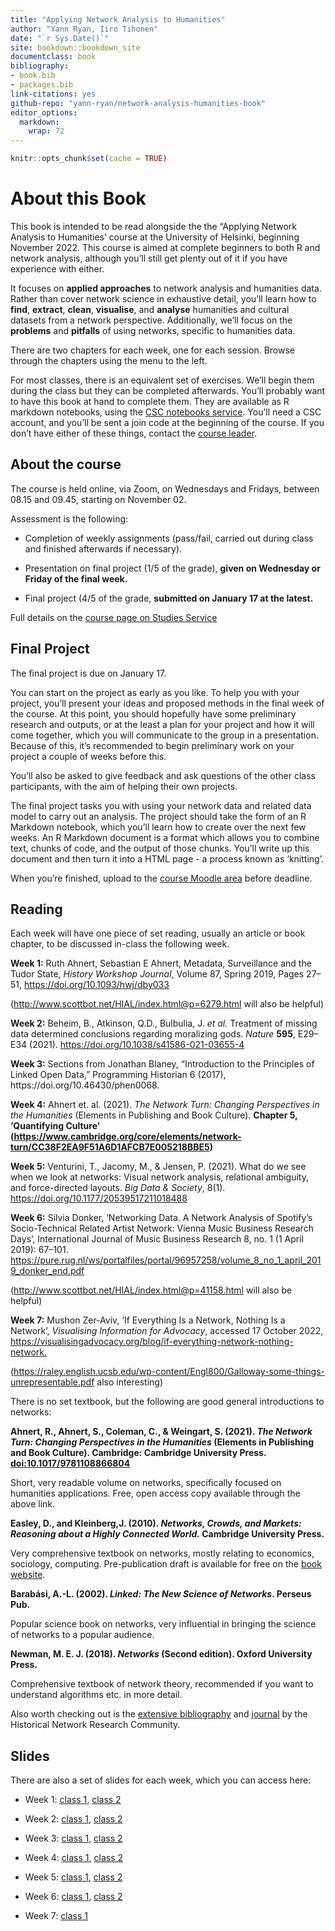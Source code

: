 ```yaml
---
title: "Applying Network Analysis to Humanities"
author: "Yann Ryan, Iiro Tihonen"
date: "`r Sys.Date()`"
site: bookdown::bookdown_site
documentclass: book
bibliography:
- book.bib
- packages.bib
link-citations: yes
github-repo: "yann-ryan/network-analysis-humanities-book"
editor_options: 
  markdown: 
    wrap: 72
---
```

```r
knitr::opts_chunk$set(cache = TRUE) 
```


# About this Book

This book is intended to be read alongside the the "Applying Network
Analysis to Humanities' course at the University of Helsinki, beginning
November 2022. This course is aimed at complete beginners to both R and
network analysis, although you'll still get plenty out of it if you have
experience with either.

It focuses on **applied approaches** to network analysis and humanities
data. Rather than cover network science in exhaustive detail, you'll
learn how to **find**, **extract**, **clean**, **visualise**, and
**analyse** humanities and cultural datasets from a network perspective.
Additionally, we'll focus on the **problems** and **pitfalls** of using
networks, specific to humanities data.

There are two chapters for each week, one for each session. Browse
through the chapters using the menu to the left.

For most classes, there is an equivalent set of exercises. We'll begin
them during the class but they can be completed afterwards. You'll
probably want to have this book at hand to complete them. They are
available as R markdown notebooks, using the [CSC notebooks
service](https://notebooks.rahtiapp.fi/welcome). You'll need a CSC
account, and you'll be sent a join code at the beginning of the course.
If you don't have either of these things, contact the [course
leader](mailto:yann.ryan@helinki.fi).

## About the course

The course is held online, via Zoom, on Wednesdays and Fridays, between
08.15 and 09.45, starting on November 02.

Assessment is the following:

-   Completion of weekly assignments (pass/fail, carried out during
    class and finished afterwards if necessary).

-   Presentation on final project (1/5 of the grade), **given on
    Wednesday or Friday of the final week.**

-   Final project (4/5 of the grade, **submitted on January 17 at the
    latest.**

Full details on the [course page on Studies
Service](https://studies.helsinki.fi/courses/cur/hy-opt-cur-2223-7c9cdedc-fc7b-4e66-b793-1dbe0db868b7)


## Final Project

The final project is due on January 17.

You can start on the project as early as you like. To help you with your
project, you'll present your ideas and proposed methods in the final
week of the course. At this point, you should hopefully have some
preliminary research and outputs, or at the least a plan for your
project and how it will come together, which you will communicate to the
group in a presentation. Because of this, it's recommended to begin
preliminary work on your project a couple of weeks before this.

You'll also be asked to give feedback and ask questions of the other
class participants, with the aim of helping their own projects.

The final project tasks you with using your network data and related
data model to carry out an analysis. The project should take the form of
an R Markdown notebook, which you'll learn how to create over the next
few weeks. An R Markdown document is a format which allows you to
combine text, chunks of code, and the output of those chunks. You'll
write up this document and then turn it into a HTML page - a process
known as 'knitting'.

When you're finished, upload to the [course Moodle area](https://moodle.helsinki.fi/course/view.php?id=52795) before deadline.


## Reading

Each week will have one piece of set reading, usually an article or book
chapter, to be discussed in-class the following week.

**Week 1:** Ruth Ahnert, Sebastian E Ahnert, Metadata, Surveillance and
the Tudor State, *History Workshop Journal*, Volume 87, Spring 2019,
Pages 27--51, <https://doi.org/10.1093/hwj/dby033>

([http://www.scottbot.net/HIAL/index.html\@p=6279.html](http://www.scottbot.net/HIAL/index.html@p=6279.html)
will also be helpful)

**Week 2:** Beheim, B., Atkinson, Q.D., Bulbulia, J. *et al.* Treatment
of missing data determined conclusions regarding moralizing gods.
*Nature* **595**, E29--E34 (2021).
<https://doi.org/10.1038/s41586-021-03655-4>

**Week 3:** Sections from Jonathan Blaney, "Introduction to the Principles of Linked Open Data," Programming Historian 6 (2017), https://doi.org/10.46430/phen0068.

**Week 4:** Ahnert et. al. (2021). *The Network Turn: Changing
Perspectives in the Humanities* (Elements in Publishing and Book
Culture). **Chapter 5, 'Quantifying Culture'
(<https://www.cambridge.org/core/elements/network-turn/CC38F2EA9F51A6D1AFCB7E005218BBE5>)**

**Week 5:** Venturini, T., Jacomy, M., & Jensen, P. (2021). What do we
see when we look at networks: Visual network analysis, relational
ambiguity, and force-directed layouts. *Big Data & Society*, 8(1).
<https://doi.org/10.1177/20539517211018488>

**Week 6:** Silvia Donker, 'Networking Data. A Network Analysis of
Spotify's Socio-Technical Related Artist Network: Vienna Music Business
Research Days', International Journal of Music Business Research 8, no.
1 (1 April 2019): 67--101.
<https://pure.rug.nl/ws/portalfiles/portal/96957258/volume_8_no_1_april_2019_donker_end.pdf>

([http://www.scottbot.net/HIAL/index.html\@p=41158.html](http://www.scottbot.net/HIAL/index.html@p=41158.html)
will also be helpful)

**Week 7:** Mushon Zer-Aviv, 'If Everything Is a Network, Nothing Is a
Network', *Visualising Information for Advocacy*, accessed 17 October
2022,
<https://visualisingadvocacy.org/blog/if-everything-network-nothing-network.>

(<https://raley.english.ucsb.edu/wp-content/Engl800/Galloway-some-things-unrepresentable.pdf>
also interesting)

There is no set textbook, but the following are good general
introductions to networks:

**Ahnert, R., Ahnert, S., Coleman, C., & Weingart, S. (2021). *The
Network Turn: Changing Perspectives in the Humanities* (Elements in
Publishing and Book Culture). Cambridge: Cambridge University Press.
<doi:10.1017/9781108866804>**

Short, very readable volume on networks, specifically focused on
humanities applications. Free, open access copy available through the
above link.

**Easley, D., and Kleinberg,J. (2010). *Networks, Crowds, and Markets:
Reasoning about a Highly Connected World.* Cambridge University Press.**

Very comprehensive textbook on networks, mostly relating to economics,
sociology, computing. Pre-publication draft is available for free on the
[book website](https://www.cs.cornell.edu/home/kleinber/networks-book/).

**Barabási, A.-L. (2002). *Linked: The New Science of Networks*. Perseus
Pub.**

Popular science book on networks, very influential in bringing the
science of networks to a popular audience.

**Newman, M. E. J. (2018). *Networks* (Second edition). Oxford
University Press.**

Comprehensive textbook of network theory, recommended if you want to
understand algorithms etc. in more detail.

Also worth checking out is the [extensive
bibliography](https://historicalnetworkresearch.org/bibliography/) and
[journal](https://jhnr.uni.lu/index.php/jhnr) by the Historical Network
Research Community.

## Slides

There are also a set of slides for each week, which you can access here:

-   Week 1: [class
    1](https://comhis.github.io/applying-network-analysis-to-humanities/slides/1-1-introduction.html),
    [class
    2](https://comhis.github.io/applying-network-analysis-to-humanities/slides/1-2-intro-to-r.html)

-   Week 2: [class
    1](https://comhis.github.io/applying-network-analysis-to-humanities/slides/2-1-acquiring-networks.html),
    [class
    2](https://comhis.github.io/applying-network-analysis-to-humanities/slides/2-2-data-harmonisation.html)

-   Week 3: [class
    1](https://comhis.github.io/applying-network-analysis-to-humanities/slides/3-1-data-modeling.html),
    [class
    2](https://comhis.github.io/applying-network-analysis-to-humanities/slides/3-2-relational-data.html)

-   Week 4: [class
    1](https://comhis.github.io/applying-network-analysis-to-humanities/slides/4-1-fundamentals.html),
    [class
    2](https://comhis.github.io/applying-network-analysis-to-humanities/slides/4-2-networks-with-r.html)

-   Week 5: [class
    1](https://comhis.github.io/applying-network-analysis-to-humanities/slides/5-1-visualising-with-ggraph.html),
    [class
    2](https://comhis.github.io/applying-network-analysis-to-humanities/slides/visualising-gephi.html)

-   Week 6: [class
    1](https://comhis.github.io/applying-network-analysis-to-humanities/slides/bipartite-networks.html),
    [class
    2](https://comhis.github.io/applying-network-analysis-to-humanities/slides/6-2-literary-linguistic.html)

-   Week 7: [class
    1](https://comhis.github.io/applying-network-analysis-to-humanities/slides/7-reflections.html)
